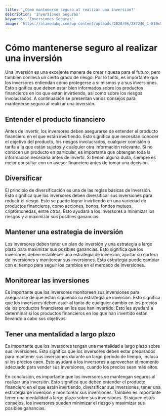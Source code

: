 ```yaml
---
title: '¿Cómo mantenerse seguro al realizar una inversión?'
description: 'Inversiones Seguras'
keywords: 'Inversiones Seguras'
image: 'https://alamedabg.com/wp-content/uploads/2020/06/287240_1-810x500.jpg'
---
```




# Cómo mantenerse seguro al realizar una inversión

Una inversión es una excelente manera de crear riqueza para el futuro, pero también conlleva un cierto grado de riesgo. Por lo tanto, es importante que los inversores entiendan cómo protegerse a sí mismos y a sus inversiones. Esto significa que deben estar bien informados sobre los productos financieros en los que están invirtiendo, así como sobre los riesgos involucrados. A continuación se presentan varios consejos para mantenerse seguro al realizar una inversión. 

## Entender el producto financiero

Antes de invertir, los inversores deben asegurarse de entender el producto financiero en el que están invirtiendo. Esto significa que necesitan conocer el objetivo del producto, los riesgos involucrados, cualquier comisión o tarifa a la que están sujetos y cualquier otra información relevante. Si no conocen un producto en particular, es importante que obtengan toda la información necesaria antes de invertir. Si tienen alguna duda, siempre es mejor consultar con un asesor financiero antes de tomar una decisión. 

<ImageAdd source="https://thumbs.dreamstime.com/b/inversi%C3%B3n-segura-815636.jpg"/>

## Diversificar

El principio de diversificación es una de las reglas básicas de inversión. Esto significa que los inversores deben diversificar sus inversiones para reducir el riesgo. Esto se puede lograr invirtiendo en una variedad de productos financieros, como acciones, bonos, fondos mutuos, criptomonedas, entre otros. Esto ayudará a los inversores a minimizar los riesgos y a maximizar sus posibles ganancias. 

<ImageAdd source="https://www.azcentralcu.org/sites/arizona-ccu-v4/files/ACCU_Blog_How%20to%20Diversify%20Your%20Investment%20Portfolio.jpg"/>

## Mantener una estrategia de inversión

Los inversores deben tener un plan de inversión y una estrategia a largo plazo para maximizar sus posibles ganancias. Esto significa que los inversores deben establecer una estrategia de inversión, ajustar su cartera de inversiones y monitorear sus inversiones. Esta estrategia puede cambiar con el tiempo para seguir los cambios en el mercado de inversiones. 

<ImageAdd source="https://thumbs.dreamstime.com/b/concepto-de-la-estrategia-inversi%C3%B3n-el-hombre-est%C3%A1-jugando-ajedrez-con-dinero-107256374.jpg"/>

## Monitorear las inversiones

Es importante que los inversores monitoreen sus inversiones para asegurarse de que están siguiendo su estrategia de inversión. Esto significa que los inversores deben estar al tanto de cualquier cambio en los precios de los productos financieros en los que han invertido. Esto les ayudará a determinar si los productos financieros en los que han invertido están llevando a cabo sus objetivos. 

<ImageAdd source="https://noti-america.com/site/us-tx/wp-content/uploads/sites/4/2022/11/gpfinance-inversiones-1.jpg"/>

## Tener una mentalidad a largo plazo

Es importante que los inversores tengan una mentalidad a largo plazo sobre sus inversiones. Esto significa que los inversores deben estar preparados para mantener sus inversiones durante un largo período de tiempo, incluso si los precios caen. Esto ayudará a los inversores a aprovechar el momento adecuado para vender sus inversiones, cuando los precios sean más altos. 

<ImageAdd source="https://blog.komodoplatform.com/es/content/images/2021/03/Mentalidad-del-Criptohodler.jpg"/>

En conclusión, es importante que los inversores se mantengan seguros al realizar una inversión. Esto significa que deben entender el producto financiero en el que están invirtiendo, diversificar sus inversiones, tener una estrategia de inversión y monitorear sus inversiones. También es importante tener una mentalidad a largo plazo sobre sus inversiones.  Si siguen estos consejos, los inversores pueden minimizar el riesgo y maximizar sus posibles ganancias. 